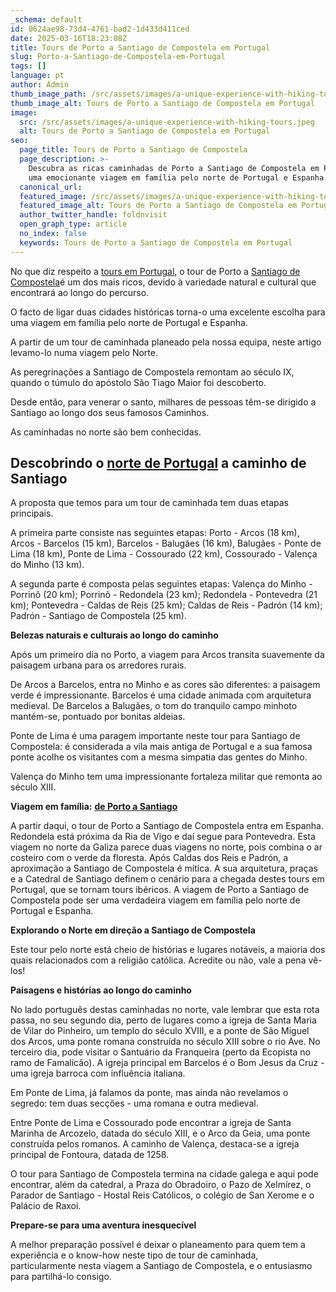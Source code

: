 ```yaml
---
_schema: default
id: 0624ae98-73d4-4761-bad2-1d433d411ced
date: 2025-03-16T18:23:08Z
title: Tours de Porto a Santiago de Compostela em Portugal
slug: Porto-a-Santiago-de-Compostela-em-Portugal
tags: []
language: pt
author: Admin
thumb_image_path: /src/assets/images/a-unique-experience-with-hiking-tours-1.jpeg
thumb_image_alt: Tours de Porto a Santiago de Compostela em Portugal
image:
  src: /src/assets/images/a-unique-experience-with-hiking-tours.jpeg
  alt: Tours de Porto a Santiago de Compostela em Portugal
seo:
  page_title: Tours de Porto a Santiago de Compostela
  page_description: >-
    Descubra as ricas caminhadas de Porto a Santiago de Compostela em Portugal,
    uma emocionante viagem em família pelo norte de Portugal e Espanha. 
  canonical_url:
  featured_image: /src/assets/images/a-unique-experience-with-hiking-tours.jpeg
  featured_image_alt: Tours de Porto a Santiago de Compostela em Portugal
  author_twitter_handle: foldnvisit
  open_graph_type: article
  no_index: false
  keywords: Tours de Porto a Santiago de Compostela em Portugal
---
```

No que diz respeito a [tours em Portugal](https://topwalkingtoursportugal.com/pt/passeios-pedestres-portugal/), o tour de Porto a [Santiago de Compostela](https://topwalkingtoursportugal.com/pt/tours/portuguese-central-camino-stage-2/)é um dos mais ricos, devido à variedade natural e cultural que encontrará ao longo do percurso.

O facto de ligar duas cidades históricas torna-o uma excelente escolha para uma viagem em família pelo norte de Portugal e Espanha.

A partir de um tour de caminhada planeado pela nossa equipa, neste artigo levamo-lo numa viagem pelo Norte.

As peregrinações a Santiago de Compostela remontam ao século IX, quando o túmulo do apóstolo São Tiago Maior foi descoberto.

Desde então, para venerar o santo, milhares de pessoas têm-se dirigido a Santiago ao longo dos seus famosos Caminhos.

As caminhadas no norte são bem conhecidas.

## **Descobrindo o** [**norte de Portugal**](https://topwalkingtoursportugal.com/pt/tours/minho-hiking-holiday-in-the-north-of-portugal/) **a caminho de Santiago**

A proposta que temos para um tour de caminhada tem duas etapas principais.

A primeira parte consiste nas seguintes etapas: Porto - Arcos (18 km), Arcos - Barcelos (15 km), Barcelos - Balugães (16 km), Balugães - Ponte de Lima (18 km), Ponte de Lima - Cossourado (22 km), Cossourado - Valença do Minho (13 km).

A segunda parte é composta pelas seguintes etapas: Valença do Minho - Porrinõ (20 km); Porrinõ - Redondela (23 km); Redondela - Pontevedra (21 km); Pontevedra - Caldas de Reis (25 km); Caldas de Reis - Padrón (14 km); Padrón - Santiago de Compostela (25 km).

**Belezas naturais e culturais ao longo do caminho**

Após um primeiro dia no Porto, a viagem para Arcos transita suavemente da paisagem urbana para os arredores rurais.

De Arcos a Barcelos, entra no Minho e as cores são diferentes: a paisagem verde é impressionante. Barcelos é uma cidade animada com arquitetura medieval. De Barcelos a Balugães, o tom do tranquilo campo minhoto mantém-se, pontuado por bonitas aldeias.

Ponte de Lima é uma paragem importante neste tour para Santiago de Compostela: é considerada a vila mais antiga de Portugal e a sua famosa ponte acolhe os visitantes com a mesma simpatia das gentes do Minho.

Valença do Minho tem uma impressionante fortaleza militar que remonta ao século XIII.

**Viagem em família:** [**de Porto a Santiago**](https://topwalkingtoursportugal.com/pt/tours/coastal-route-to-santiago-compostela-stage-1/)

A partir daqui, o tour de Porto a Santiago de Compostela entra em Espanha. Redondela está próxima da Ria de Vigo e daí segue para Pontevedra. Esta viagem no norte da Galiza parece duas viagens no norte, pois combina o ar costeiro com o verde da floresta. Após Caldas dos Reis e Padrón, a aproximação a Santiago de Compostela é mítica. A sua arquitetura, praças e a Catedral de Santiago definem o cenário para a chegada destes tours em Portugal, que se tornam tours ibéricos. A viagem de Porto a Santiago de Compostela pode ser uma verdadeira viagem em família pelo norte de Portugal e Espanha.

**Explorando o Norte em direção a Santiago de Compostela**

Este tour pelo norte está cheio de histórias e lugares notáveis, a maioria dos quais relacionados com a religião católica. Acredite ou não, vale a pena vê-los!

**Paisagens e histórias ao longo do caminho**

No lado português destas caminhadas no norte, vale lembrar que esta rota passa, no seu segundo dia, perto de lugares como a igreja de Santa Maria de Vilar do Pinheiro, um templo do século XVIII, e a ponte de São Miguel dos Arcos, uma ponte romana construída no século XIII sobre o rio Ave. No terceiro dia, pode visitar o Santuário da Franqueira (perto da Ecopista no ramo de Famalicão). A igreja principal em Barcelos é o Bom Jesus da Cruz - uma igreja barroca com influência italiana.

Em Ponte de Lima, já falamos da ponte, mas ainda não revelamos o segredo: tem duas secções - uma romana e outra medieval.

Entre Ponte de Lima e Cossourado pode encontrar a igreja de Santa Marinha de Arcozelo, datada do século XIII, e o Arco da Geia, uma ponte construída pelos romanos. A caminho de Valença, destaca-se a igreja principal de Fontoura, datada de 1258.

O tour para Santiago de Compostela termina na cidade galega e aqui pode encontrar, além da catedral, a Praza do Obradoiro, o Pazo de Xelmírez, o Parador de Santiago - Hostal Reis Católicos, o colégio de San Xerome e o Palácio de Raxoi.

**Prepare-se para uma aventura inesquecível**

A melhor preparação possível é deixar o planeamento para quem tem a experiência e o know-how neste tipo de tour de caminhada, particularmente nesta viagem a Santiago de Compostela, e o entusiasmo para partilhá-lo consigo.

&nbsp;